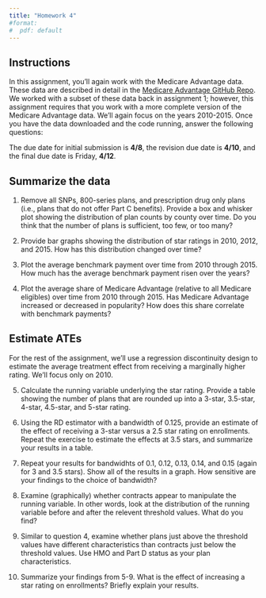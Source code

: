 ```yaml
---
title: "Homework 4"
#format:
#  pdf: default
---
```


## Instructions
In this assignment, you'll again work with the Medicare Advantage data. These data are described in detail in the [Medicare Advantage GitHub Repo](https://github.com/imccart/ma-class). We worked with a subset of these data back in assignment 1; however, this assignment requires that you work with a more complete version of the Medicare Advantage data. We'll again focus on the years 2010-2015. Once you have the data downloaded and the code running, answer the following questions:

The due date for initial submission is **4/8**, the revision due date is **4/10**, and the final due date is Friday, **4/12**.

## Summarize the data
1. Remove all SNPs, 800-series plans, and prescription drug only plans (i.e., plans that do not offer Part C benefits). Provide a box and whisker plot showing the distribution of plan counts by county over time. Do you think that the number of plans is sufficient, too few, or too many?
   
2. Provide bar graphs showing the distribution of star ratings in 2010, 2012, and 2015. How has this distribution changed over time?

3. Plot the average benchmark payment over time from 2010 through 2015. How much has the average benchmark payment risen over the years?

4. Plot the average share of Medicare Advantage (relative to all Medicare eligibles) over time from 2010 through 2015. Has Medicare Advantage increased or decreased in popularity? How does this share correlate with benchmark payments?

## Estimate ATEs
For the rest of the assignment, we'll use a regression discontinuity design to estimate the average treatment effect from receiving a marginally higher rating. We'll focus only on 2010.

5. Calculate the running variable underlying the star rating. Provide a table showing the number of plans that are rounded up into a 3-star, 3.5-star, 4-star, 4.5-star, and 5-star rating.
   
6. Using the RD estimator with a bandwidth of 0.125, provide an estimate of the effect of receiving a 3-star versus a 2.5 star rating on enrollments. Repeat the exercise to estimate the effects at 3.5 stars, and summarize your results in a table.

7. Repeat your results for bandwidhts of 0.1, 0.12, 0.13, 0.14, and 0.15 (again for 3 and 3.5 stars). Show all of the results in a graph. How sensitive are your findings to the choice of bandwidth?

8. Examine (graphically) whether contracts appear to manipulate the running variable. In other words, look at the distribution of the running variable before and after the relevent threshold values. What do you find?

9. Similar to question 4, examine whether plans just above the threshold values have different characteristics than contracts just below the threshold values. Use HMO and Part D status as your plan characteristics.

10. Summarize your findings from 5-9. What is the effect of increasing a star rating on enrollments? Briefly explain your results.